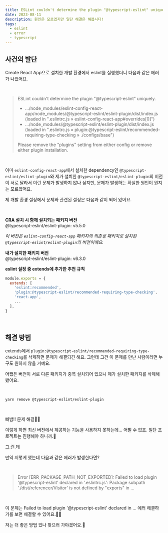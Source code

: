 ```yaml
---
title: ESLint couldn't determine the plugin "@typescript-eslint" uniquely 에러 해결하기
date: 2023-08-11
description: 원인은 모르겠지만 일단 해결은 해봅시다!
tags:
  - eslint
  - error
  - typescript
---
```



## 사건의 발단

Create React App으로 설치한 개발 환경에서 eslint를 실행했더니 다음과 같은 에러가 나왔어요.

<br />

> ESLint couldn't determine the plugin "@typescript-eslint" uniquely.
>
> - .../node_modules/eslint-config-react-app/node_modules/@typescript-eslint/eslint-plugin/dist/index.js (loaded in ".eslintrc.js » eslint-config-react-app#overrides[0]")
> - .../node_modules/@typescript-eslint/eslint-plugin/dist/index.js (loaded in ".eslintrc.js » plugin:@typescript-eslint/recommended-requiring-type-checking » ./configs/base")
>
> Please remove the "plugins" setting from either config or remove either plugin installation.

<br />

아마 `eslint-config-react-app`에서 설치한 dependency인 `@typescript-eslint/eslint-plugin`와 제가 설치한 `@typescript-eslint/eslint-plugin`의 버전이 서로 달라서 이런 문제가 발생하지 않나 싶지만, 문제가 발생하는 확실한 원인이 뭔지는 모르겠어요.

제 개발 환경 설정에서 문제와 관련된 설정은 다음과 같이 되어 있어요.

<br />

**CRA 설치 시 함께 설치되는 패키지 버전**  
@typescript-eslint/eslint-plugin: v5.5.0

_이 버전은 `eslint-config-react-app` 패키지의 의존성 패키지로 설치된 `@typescript-eslint/eslint-plugin`의 버전이에요._

**내가 설치한 패키지 버전**  
@typescript-eslint/eslint-plugin: v6.3.0

**eslint 설정 중 extends에 추가한 추천 규칙**

```javascript title=.eslintrc.js
module.exports = {
  extends: [
    'eslint:recommended',
    'plugin:@typescript-eslint/recommended-requiring-type-checking',
    'react-app',
    ...
  ],
}
```

<br />

## 해결 방법

extends에서 `plugin:@typescript-eslint/recommended-requiring-type-checking`를 삭제하면 문제가 해결되긴 해요. 그런데 그건 이 문제를 만난 사람이라면 누구도 원하지 않을 거예요.

어쨌든 버전이 서로 다른 패키지가 중복 설치되어 있으니 제가 설치한 패키지를 삭제해 봤어요.

<br />

```bash
yarn remove @typescript-eslint/eslint-plugin
```

<br />

빠밤!! 문제 해결🎉🎉

이렇게 하면 최신 버전에서 제공하는 기능을 사용하지 못하는데... 어쩔 수 없죠. 일단 프로젝트는 진행해야 하니까.🥲

그.런.데

만약 저렇게 했는데 다음과 같은 에러가 발생한다면?

<br />

> Error [ERR_PACKAGE_PATH_NOT_EXPORTED]: Failed to load plugin '@typescript-eslint' declared in '.eslintrc.js': Package subpath './dist/referencer/Visitor' is not defined by "exports" in ...

<br />

이 문제는 <Link to="/failed-to-load-plugin-typescript-eslint-declared-in-에러-해결하기">Failed to load plugin '@typescript-eslint' declared in ... 에러 해결하기</Link>를 보면 해결할 수 있어요.🙌🏻

저는 더 좋은 방법 있나 찾으러 가야겠어요.🥲

